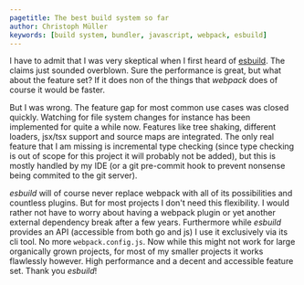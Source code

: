 ```yaml
---
pagetitle: The best build system so far
author: Christoph Müller
keywords: [build system, bundler, javascript, webpack, esbuild]
---
```


I have to admit that I was very skeptical when I first heard of [esbuild](https://esbuild.github.io/). The claims just sounded overblown. Sure the performance is great, but what about the feature set? If it does non of the things that *webpack* does of course it would be faster.

But I was wrong. The feature gap for most common use cases was closed quickly. Watching for file system changes for instance has been implemented for quite a while now. Features like tree shaking, different loaders, jsx/tsx support and source maps are integrated. The only real feature that I am missing is incremental type checking (since type checking is out of scope for this project it will probably not be added), but this is mostly handled by my IDE (or a git pre-commit hook to prevent nonsense being commited to the git server).

*esbuild* will of course never replace webpack with all of its possibilities and countless plugins. But for most projects I don't need this flexibility. I would rather not have to worry about having a webpack plugin or yet another external dependency break after a few years. Furthermore while *esbuild* provides an API (accessible from both go and js) I use it exclusively via its cli tool. No more `webpack.config.js`. Now while this might not work for large organically grown projects, for most of my smaller projects it works flawlessly however. High performance and a decent and accessible feature set. Thank you *esbuild*!
